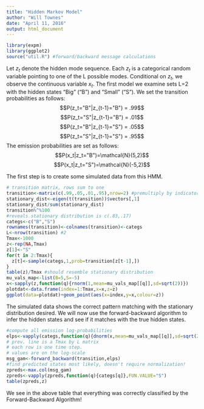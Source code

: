 ```yaml
---
title: "Hidden Markov Model"
author: "Will Townes"
date: "April 11, 2016"
output: html_document
---
```


```r
library(expm)
library(ggplot2)
source("util.R") #forward/backward message calculations
```

Let $z_t$ denote the hidden mode sequence. Each $z_t$ is a categorical random variable pointing to one of the L possible modes. Conditional on $z_t$, we observe the continuous variable $x_t$. The first model we examine sets L=2 with the hidden states "Big" ("B") and "Small" ("S"). We set the transition probabilities as follows:
$$P(z_t="B"|z_{t-1}="B") = .99$$
$$P(z_t="S"|z_{t-1}="B") = .01$$
$$P(z_t="B"|z_{t-1}="S") = .05$$
$$P(z_t="S"|z_{t-1}="S") = .95$$
The emission probabilities are set as follows:
$$P(x_t|z_t="B")=\mathcal{N}(5,2)$$
$$P(x_t|z_t="S")=\mathcal{N}(-5,2)$$

The first step is to create some simulated data from this HMM.

```r
# transition matrix, rows sum to one
transition<-matrix(c(.99,.05,.01,.95),nrow=2) #premultiply by indicator to get new vals
stationary_dist<-eigen(t(transition))$vectors[,1]
stationary_dist/sum(stationary_dist)
transition%^%100
#reveals stationary distribution is c(.83,.17)
categs<-c("B","S")
rownames(transition)<-colnames(transition)<-categs
L<-nrow(transition) #2
Tmax<-1000
z<-rep(NA,Tmax)
z[1]<-"S"
for(t in 2:Tmax){
  z[t]<-sample(categs,1,prob=transition[z[t-1],])
}
table(z)/Tmax #should resemble stationary distribution
mu_vals_map<-list(B=5,S=-5)
x<-sapply(z,function(q){rnorm(1,mean=mu_vals_map[[q]],sd=sqrt(2))})
plotdat<-data.frame(index=1:Tmax,x=x,z=z)
ggplot(data=plotdat)+geom_point(aes(x=index,y=x,colour=z))
```

The simulated data shows the correct pattern matching with the stationary distribution desired. We will now use the forward-backward algorithm to infer the hidden states and see if it matches with the true hidden states.

```r
#compute all emission log-probabilities
elps<-vapply(categs,function(q){dnorm(x,mean=mu_vals_map[[q]],sd=sqrt(2),log=TRUE)},FUN.VALUE=rep(0.0,Tmax))
# prev. line is a Tmax by L matrix
# each row is one time step.
# values are on the log-scale
msg_gam<-forward_backward(transition,elps)
#find predicted states most likely, doesn't require normalization!
zpreds<-max.col(msg_gam)
zpreds<-vapply(zpreds,function(q){categs[q]},FUN.VALUE="S")
table(zpreds,z)
```
We see in the above table that everything was correctly classified by the Forward-Backward Algorithm!